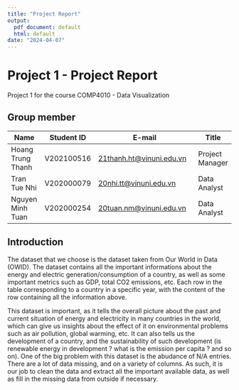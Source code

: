 ```yaml
---
title: "Project Report"
output:
  pdf_document: default
  html: default
date: "2024-04-07"
---
```


# Project 1 - Project Report

Project 1 for the course COMP4010 - Data Visualization

## Group member

| Name              | Student ID | E-mail                                                               | Title           |
|-------------------|------------|----------------------------------------------------------------------|-----------------|
| Hoang Trung Thanh | V202100516 | [21thanh.ht\@vinuni.edu.vn](mailto:21thanh.ht@vinuni.edu.vn){.email} | Project Manager |
| Tran Tue Nhi      | V202000079 | [20nhi.tt\@vinuni.edu.vn](mailto:20nhi.tt@vinuni.edu.vn){.email}     | Data Analyst    |
| Nguyen Minh Tuan  | V202000254 | [20tuan.nm\@vinuni.edu.vn](mailto:20tuan.nm@vinuni.edu.vn){.email}   | Data Analyst    |

## Introduction

The dataset that we choose is the dataset taken from Our World in Data (OWID). The dataset contains all the important informations about the energy and electric generation/consumption of a country, as well as some important metrics such as GDP, total CO2 emissions, etc. Each row in the table corresponding to a country in a specific year, with the content of the row containing all the information above.

This dataset is important, as it tells the overall picture about the past and current situation of energy and electricity in many countries in the world, which can give us insights about the effect of it on environmental problems such as air pollution, global warming, etc. It can also tells us the development of a country, and the sustainability of such development (is renewable energy in development ? what is the emission per capita ? and so on). One of the big problem with this dataset is the abudance of N/A entries. There are a lot of data missing, and on a variety of columns. As such, it is our job to clean the data and extract all the important available data, as well as fill in the missing data from outside if necessary.
